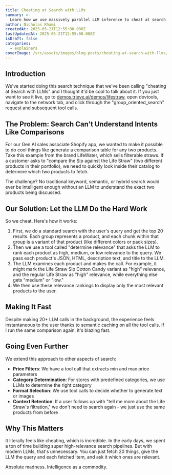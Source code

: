 ```yaml
---
title: Cheating at Search with LLMs
summary: >-
  Learn how we use massively parallel LLM inference to cheat at search. Don't leave results to chance.
author: Nicholas Khami
createdAt: 2025-05-21T12:55:00.000Z
lastUpdatedAt: 2025-05-21T12:55:00.000Z
isDraft: false
categories:
  - explainers
coverImage: /src/assets/images/blog-posts/cheating-at-search-with-llms/coverImage.png
---
```

## **Introduction**

We've started doing this search technique that we've been calling "cheating at Search with LLMs" and I thought it'd be cool to talk about it. If you just want to see it live, go to [demos.trieve.ai/demos/lifestraw](https://demos.trieve.ai/demos/lifestraw), open devtools, navigate to the network tab, and click through the "group\_oriented\_search" request and subsequent tool calls.

<VimeoEmbed src="https://player.vimeo.com/video/1086333069?h=a79cc8567c&amp;badge=0&amp;autopause=0&amp;player_id=0&amp;app_id=58479" title="Build a Hotel Voice Assistant Using Trieve and Vapi" />

## **The Problem: Search Can't Understand Intents Like Comparisons**

For our Gen AI sales associate Shopify app, we wanted to make it possible to do cool things like generate a comparison table for any two products. Take this example from the brand LifeWater, which sells filterable straws. If a customer asks to "compare the Sip against the Life Straw" (two different products in their portfolio), we need to quickly look inside their catalog to determine which two products to fetch.

The challenge? No traditional keyword, semantic, or hybrid search would ever be intelligent enough without an LLM to understand the exact two products being discussed.

## **Our Solution: Let the LLM Do the Hard Work**

So we cheat. Here's how it works:

1. First, we do a standard search with the user's query and get the top 20 results. Each group represents a product, and each chunk within that group is a variant of that product (like different colors or pack sizes).
2. Then we use a tool called "determine relevance" that asks the LLM to rank each product as high, medium, or low relevance to the query. We pass each product's JSON, HTML, description text, and title to the LLM.
3. The LLM examines each product and makes the call. For example, it might mark the Life Straw Sip Cotton Candy variant as "high" relevance, and the regular Life Straw as "high" relevance, while everything else gets "medium" or "low."
4. We then use these relevance rankings to display only the most relevant products to the user.

## **Making It Fast**

Despite making 20+ LLM calls in the background, the experience feels instantaneous to the user thanks to semantic caching on all the tool calls. If I run the same comparison again, it's blazing fast.

## **Going Even Further**

We extend this approach to other aspects of search:

* **Price Filters**: We have a tool call that extracts min and max price parameters
* **Category Determination**: For stores with predefined categories, we use LLMs to determine the right category
* **Format Selection**: We use tool calls to decide whether to generate text or images
* **Context Retention**: If a user follows up with "tell me more about the Life Straw's filtration," we don't need to search again - we just use the same products from before

## **Why This Matters**

It literally feels like cheating, which is incredible. In the early days, we spent a ton of time building super high-relevance search pipelines. But with modern LLMs, that's unnecessary. You can just fetch 20 things, give the LLM the query and each fetched item, and ask it which ones are relevant.

Absolute madness. Intelligence as a commodity.
